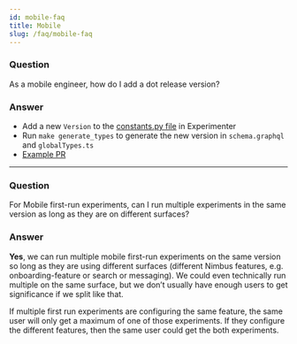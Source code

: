 ```yaml
---
id: mobile-faq
title: Mobile
slug: /faq/mobile-faq
---
```


### Question
As a mobile engineer, how do I add a dot release version?

### Answer
* Add a new `Version` to the [constants.py file](https://github.com/mozilla/experimenter/blob/main/experimenter/experimenter/experiments/constants.py) in Experimenter 
* Run `make generate_types` to generate the new version in `schema.graphql` and `globalTypes.ts`
* [Example PR](https://github.com/mozilla/experimenter/pull/8870/files)

----

### Question
For Mobile first-run experiments, can I run multiple experiments in the same version as long as they are on different surfaces? 

### Answer
**Yes**, we can run multiple mobile first-run experiments on the same version so long as they are using different surfaces (different Nimbus features, e.g. onboarding-feature or search or messaging). We could even technically run multiple on the same surface, but we don’t usually have enough users to get significance if we split like that.

If multiple first run experiments are configuring the same feature, the same user will only get a maximum of one of those experiments. If they configure the different features, then the same user could get the both experiments.
